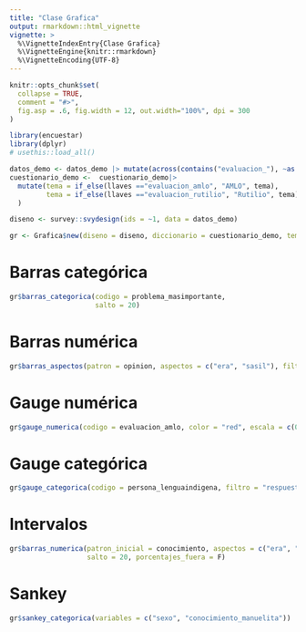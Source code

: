 ```yaml
---
title: "Clase Grafica"
output: rmarkdown::html_vignette
vignette: >
  %\VignetteIndexEntry{Clase Grafica}
  %\VignetteEngine{knitr::rmarkdown}
  %\VignetteEncoding{UTF-8}
---
```


```r
knitr::opts_chunk$set(
  collapse = TRUE,
  comment = "#>",
  fig.asp = .6, fig.width = 12, out.width="100%", dpi = 300
)
```

```r
library(encuestar)
library(dplyr)
# usethis::load_all()
```

```r
datos_demo <- datos_demo |> mutate(across(contains("evaluacion_"), ~as.numeric(.x)))
cuestionario_demo <-  cuestionario_demo|> 
  mutate(tema = if_else(llaves =="evaluacion_amlo", "AMLO", tema),
         tema = if_else(llaves =="evaluacion_rutilio", "Rutilio", tema)
  )
```


```r
diseno <- survey::svydesign(ids = ~1, data = datos_demo)

gr <- Grafica$new(diseno = diseno, diccionario = cuestionario_demo, tema = tema_default)

```

# Barras categórica

```r
gr$barras_categorica(codigo = problema_masimportante, 
                     salto = 20)

```
# Barras numérica

```r
gr$barras_aspectos(patron = opinion, aspectos = c("era", "sasil"), filtro = "respuesta == 'Buena'")
```

# Gauge numérica

```r
gr$gauge_numerica(codigo = evaluacion_amlo, color = "red", escala = c(0, 11), size_text_pct = 18)

```

# Gauge categórica

```r
gr$gauge_categorica(codigo = persona_lenguaindigena, filtro = "respuesta == 'Sí'", color = "red", escala = c(0, 1), size_text_pct = 18)

```

# Intervalos

```r
gr$barras_numerica(patron_inicial = conocimiento, aspectos = c("era", "sasil"), filtro = "respuesta == 'Sí'",
                   salto = 20, porcentajes_fuera = F)

```

# Sankey

```r
gr$sankey_categorica(variables = c("sexo", "conocimiento_manuelita"))

```

